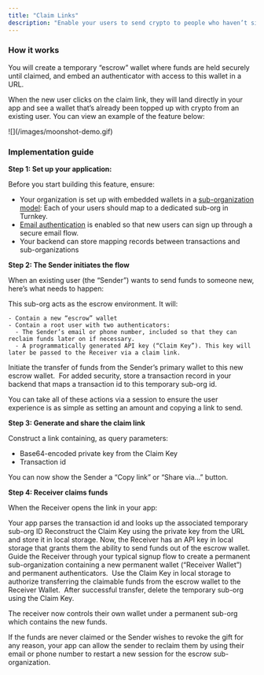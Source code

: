 ```yaml
---
title: "Claim Links"
description: "Enable your users to send crypto to people who haven’t signed up yet through secure, non-custodial magic claim links. This feature creates pre-funded wallets that new users can claim by simply clicking a URL. "
---
```


### **How it works**

You will create a temporary “escrow” wallet where funds are held securely until claimed, and embed an authenticator with access to this wallet in a URL.

When the new user clicks on the claim link, they will land directly in your app and see a wallet that’s already been topped up with crypto from an existing user. You can view an example of the feature below:

<Frame>
  ![](/images/moonshot-demo.gif)
</Frame>

### **Implementation guide**

**Step 1: Set up your application:** 

Before you start building this feature, ensure: 

- Your organization is set up with embedded wallets in a [<u>sub-organization model</u>](https://docs.turnkey.com/embedded-wallets/sub-organizations-as-wallets#sub-organizations-as-end-user-controlled-wallets): Each of your users should map to a dedicated sub-org in Turnkey. 
- [<u>Email authentication</u>](https://docs.turnkey.com/embedded-wallets/sub-organization-auth) is enabled so that new users can sign up through a secure email flow. 
- Your backend can store mapping records between transactions and sub-organizations

**Step 2: The Sender initiates the flow**

When an existing user (the “Sender”) wants to send funds to someone new, here’s what needs to happen: 

<Steps>
  <Step title="Create a temporary sub-org">
    This sub-org acts as the escrow environment. It will: 

    - Contain a new “escrow” wallet 
    - Contain a root user with two authenticators: 
      - The Sender’s email or phone number, included so that they can reclaim funds later on if necessary. 
      - A programmatically generated API key (“Claim Key”). This key will later be passed to the Receiver via a claim link. 
  </Step>
  <Step title="Initialize transfer of funds">
    Initiate the transfer of funds from the Sender’s primary wallet to this new escrow wallet. 
  </Step>
  <Step title="Create and store Tx record">
    For added security, store a transaction record in your backend that maps a transaction id to this temporary sub-org id.  
  </Step>
</Steps>

<Tooltip tip="Using sessions">You can take all of these actions via a session to ensure the user experience is as simple as setting an amount and copying a link to send.</Tooltip>

**Step 3: Generate and share the claim link**

<Step title="Create your claim link">
  Construct a link containing, as query parameters: 

  - Base64-encoded private key from the Claim Key 
  - Transaction id
</Step>

You can now show the Sender a “Copy link” or “Share via…” button. 

**Step 4: Receiver claims funds**

When the Receiver opens the link in your app: 

<Steps>
  <Step>
    Your app parses the transaction id and looks up the associated temporary sub-org ID
  </Step>
  <Step title="Reconstruct claim key">
    Reconstruct the Claim Key using the private key from the URL and store it in local storage. Now, the Receiver has an API key in local storage that grants them the ability to send funds out of the escrow wallet. 
  </Step>
  <Step title="Create permanent sub-org">
    Guide the Receiver through your typical signup flow to create a permanent sub-organization containing a new permanent wallet (“Receiver Wallet”) and permanent authenticators. 
  </Step>
  <Step title="Use claim key to authorize fund transfer">
    Use the Claim Key in local storage to authorize transferring the claimable funds from the escrow wallet to the Receiver Wallet. 
  </Step>
  <Step title="Delete temporary sub-org">
    After successful transfer, delete the temporary sub-org using the Claim Key. 
  </Step>
</Steps>

The receiver now controls their own wallet under a permanent sub-org which contains the new funds.  

If the funds are never claimed or the Sender wishes to revoke the gift for any reason, your app can allow the sender to reclaim them by using their email or phone number to restart a new session for the escrow sub-organization.